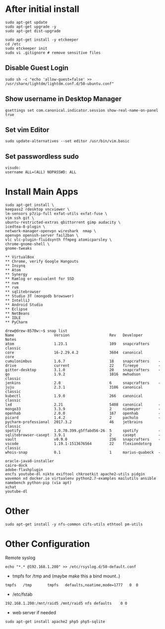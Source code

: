 
= After initial install =
<syntaxhighlight>
sudo apt-get update
sudo apt-get upgrade -y
sudo apt-get dist-upgrade

sudo apt-get install -y etckeeper
cd /etc
sudo etckeeper init
sudo vi .gitignore # remove sensitive files
</syntaxhighlight>

==Disable Guest Login==
<syntaxhighlight>
sudo sh -c "echo 'allow-guest=false' >> /usr/share/lightdm/lightdm.conf.d/50-ubuntu.conf"
</syntaxhighlight>

==Show username in Desktop Manager==
<syntaxhighlight>
gsettings set com.canonical.indicator.session show-real-name-on-panel true
</syntaxhighlight>

==Set vim Editor==
<syntaxhighlight>
sudo update-alternatives --set editor /usr/bin/vim.basic
</syntaxhighlight>

==Set passwordless sudo==
<syntaxhighlight>
visudo:
username ALL=(ALL) NOPASSWD: ALL
</syntaxhighlight>

=Install Main Apps=
<syntaxhighlight>
sudo apt-get install \
keepass2 rdesktop vncviewer \
lm-sensors p7zip-full exfat-utils exfat-fuse \
vim ssh git \
ubuntu-restricted-extras qbittorrent gimp audacity \ 
icedtea-8-plugin \
network-manager-openvpn wireshark  nmap \
openvpn openssh-server fail2ban \
vlc vlc-plugin-fluidsynth ffmpeg atomicparsley \
chrome-gnome-shell \
gnome-tweaks

** VirtualBox
** Chrome, verify Google Hangouts
** Insynq
** Atom
** Synergy
** Ramlog or equivalent for SSD
** nvm
** rvm
** sqlitebrowser
** Studio 3T (mongodb browswer)
** IntelliJ
** Android Studio
** Eclipse
** NetBeans
** IDLE
** PyCharm

drew@drew-8570w:~$ snap list
Name                  Version                  Rev   Developer       Notes
atom                  1.23.1                   109   snapcrafters    classic
core                  16-2.29.4.2              3604  canonical       core
cumulonimbus          1.6.7                    18    snapcrafters    -
drive                 current                  22    fireeye         -
gitter-desktop        3.1.0                    20    snapcrafters    -
go                    1.9.2                    1016  mwhudson        classic
jenkins               2.8                      6     snapcrafters    -
juju                  2.3.1                    3106  canonical       classic
kubectl               1.9.0                    266   canonical       classic
lxd                   2.21                     5408  canonical       -
mongo33               3.3.9                    2     niemeyer        -
openhab               2.0.0                    167   openhab         -
picard                1.4.2                    2     pachulo         -
pycharm-professional  2017.3.2                 46    jetbrains       classic
spotify               1.0.70.399.g5ffabd56-26  5     spotify         -
sqlitebrowser-casept  3.9.1                    2     casept          -
vault                 v0.9.0                   236   snapcrafters    -
vscode                1.19.1-1513676564        22    flexiondotorg   classic
whois-snap            0.1                      1     marius-quabeck  -

oracle-java8-installer
cairo-dock
adobe-flashplugin
encfs youtube-dl nikto exiftool chkrootkit apache2-utils pidgin wavemon xd docker.io virtualenv python2.7-examples mailutils ansible namebench python-pip (via apt)
xchat
youtube-dl
</syntaxhighlight>

= Other =
<syntaxhighlight>
sudo apt-get install -y nfs-common cifs-utils ethtool pm-utils
</syntaxhighlight>

= Other Configuration =
Remote syslog
<syntaxhighlight>
echo "*.* @192.168.1.200" >> /etc/rsyslog.d/50-default.conf
</syntaxhighlight>

*tmpfs for /tmp and (maybe make this a bind mount..)
<syntaxhighlight>
tmpfs   /tmp       tmpfs   defaults,noatime,mode=1777   0  0
</syntaxhighlight>

*/etc/fstab
<syntaxhighlight>
192.168.1.200:/mnt/raid5 /mnt/raid5	nfs	defaults	0 0
</syntaxhighlight>

*web server if needed
<syntaxhighlight>
sudo apt-get install apache2 php5 php5-sqlite
</syntaxhighlight>